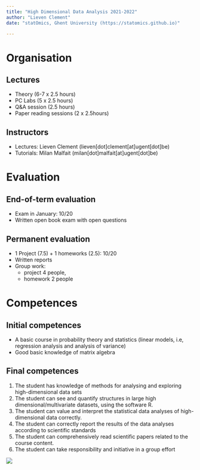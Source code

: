 ```yaml
---
title: "High Dimensional Data Analysis 2021-2022"
author: "Lieven Clement"
date: "statOmics, Ghent University (https://statomics.github.io)"

---
```


# Organisation
## Lectures

- Theory (6-7 x 2.5 hours)
- PC Labs (5 x 2.5 hours)
- Q&A session (2.5 hours)
- Paper reading sessions (2 x 2.5hours)

## Instructors 

- Lectures: Lieven Clement (lieven[dot]clement[at]ugent[dot]be)
- Tutorials: Milan Malfait (milan[dot]malfait[at]ugent[dot]be)

# Evaluation

## End-of-term evaluation

- Exam in January: 10/20
- Written open book exam with open questions

## Permanent evaluation 

- 1 Project (7.5) + 1 homeworks (2.5): 10/20
- Written reports
- Group work: 
    - project 4 people, 
    - homework 2 people

# Competences
## Initial competences

- A basic course in probability theory and statistics (linear models, i.e, regression analysis and analysis of variance)
- Good basic knowledge of matrix algebra

## Final competences

1. The student has knowledge of methods for analysing and exploring high-dimensional data sets
2. The student can see and quantify structures in large high dimensional/multivariate datasets, using the
software R.
3. The student can value and interpret the statistical data analyses of high-dimensional data correctly.
4. The student can correctly report the results of the data analyses according to scientific standards
5. The student can comprehensively read scientific papers related to the course content.
6. The student can take responsibility and initiative in a group effort

![](./figures/scoreMatrix.png)



